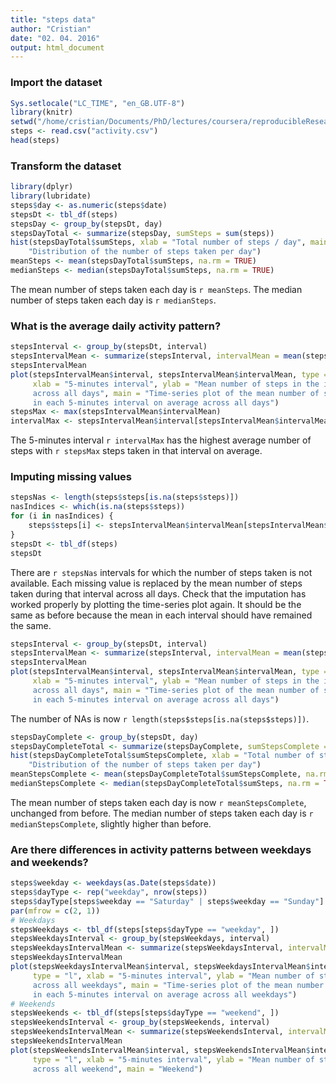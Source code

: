 ```yaml
---
title: "steps data"
author: "Cristian"
date: "02. 04. 2016"
output: html_document
---
```


### Import the dataset
```r
Sys.setlocale("LC_TIME", "en_GB.UTF-8")
library(knitr)
setwd("/home/cristian/Documents/PhD/lectures/coursera/reproducibleResearch/week1/")
steps <- read.csv("activity.csv")
head(steps)
```

### Transform the dataset
```r
library(dplyr)
library(lubridate)
steps$day <- as.numeric(steps$date)
stepsDt <- tbl_df(steps)
stepsDay <- group_by(stepsDt, day)
stepsDayTotal <- summarize(stepsDay, sumSteps = sum(steps))
hist(stepsDayTotal$sumSteps, xlab = "Total number of steps / day", main = 
    "Distribution of the number of steps taken per day")
meanSteps <- mean(stepsDayTotal$sumSteps, na.rm = TRUE)
medianSteps <- median(stepsDayTotal$sumSteps, na.rm = TRUE)
```
The mean number of steps taken each day is `r meanSteps`.
The median number of steps taken each day is `r medianSteps`.

### What is the average daily activity pattern?
```r
stepsInterval <- group_by(stepsDt, interval)
stepsIntervalMean <- summarize(stepsInterval, intervalMean = mean(steps, na.rm = TRUE))
stepsIntervalMean
plot(stepsIntervalMean$interval, stepsIntervalMean$intervalMean, type = "l", 
     xlab = "5-minutes interval", ylab = "Mean number of steps in the interval
     across all days", main = "Time-series plot of the mean number of steps taken
     in each 5-minutes interval on average across all days")
stepsMax <- max(stepsIntervalMean$intervalMean)
intervalMax <- stepsIntervalMean$interval[stepsIntervalMean$intervalMean == stepsMax]
```
The 5-minutes interval `r intervalMax` has the highest average number of steps with `r stepsMax` steps taken in that interval on average.

### Imputing missing values
```r
stepsNas <- length(steps$steps[is.na(steps$steps)])
nasIndices <- which(is.na(steps$steps))
for (i in nasIndices) {
    steps$steps[i] <- stepsIntervalMean$intervalMean[stepsIntervalMean$interval == steps$interval[i]]
}
stepsDt <- tbl_df(steps)
stepsDt
```
There are `r stepsNas` intervals for which the number of steps taken is not available. Each missing value is replaced by the mean number of steps taken during that interval across all days.
Check that the imputation has worked properly by plotting the time-series plot again. It should be the same as before because the mean in each interval should have remained the same.
```r
stepsInterval <- group_by(stepsDt, interval)
stepsIntervalMean <- summarize(stepsInterval, intervalMean = mean(steps, na.rm = TRUE))
stepsIntervalMean
plot(stepsIntervalMean$interval, stepsIntervalMean$intervalMean, type = "l", 
     xlab = "5-minutes interval", ylab = "Mean number of steps in the interval
     across all days", main = "Time-series plot of the mean number of steps taken
     in each 5-minutes interval on average across all days")
```
The number of NAs is now `r length(steps$steps[is.na(steps$steps)])`.

```r
stepsDayComplete <- group_by(stepsDt, day)
stepsDayCompleteTotal <- summarize(stepsDayComplete, sumStepsComplete = sum(steps))
hist(stepsDayCompleteTotal$sumStepsComplete, xlab = "Total number of steps / day", main = 
    "Distribution of the number of steps taken per day")
meanStepsComplete <- mean(stepsDayCompleteTotal$sumStepsComplete, na.rm = TRUE)
medianStepsComplete <- median(stepsDayCompleteTotal$sumSteps, na.rm = TRUE)
```
The mean number of steps taken each day is now `r meanStepsComplete`, unchanged from before.
The median number of steps taken each day is `r medianStepsComplete`, slightly higher than before.

### Are there differences in activity patterns between weekdays and weekends?
```r
steps$weekday <- weekdays(as.Date(steps$date))
steps$dayType <- rep("weekday", nrow(steps))
steps$dayType[steps$weekday == "Saturday" | steps$weekday == "Sunday"] <- "weekend"
par(mfrow = c(2, 1))
# Weekdays
stepsWeekdays <- tbl_df(steps[steps$dayType == "weekday", ])
stepsWeekdaysInterval <- group_by(stepsWeekdays, interval)
stepsWeekdaysIntervalMean <- summarize(stepsWeekdaysInterval, intervalMean = mean(steps, na.rm = TRUE))
stepsWeekdaysIntervalMean
plot(stepsWeekdaysIntervalMean$interval, stepsWeekdaysIntervalMean$intervalMean, 
     type = "l", xlab = "5-minutes interval", ylab = "Mean number of steps in the interval
     across all weekdays", main = "Time-series plot of the mean number of steps taken
     in each 5-minutes interval on average across all weekdays")
# Weekends
stepsWeekends <- tbl_df(steps[steps$dayType == "weekend", ])
stepsWeekendsInterval <- group_by(stepsWeekends, interval)
stepsWeekendsIntervalMean <- summarize(stepsWeekendsInterval, intervalMean = mean(steps, na.rm = TRUE))
stepsWeekendsIntervalMean
plot(stepsWeekendsIntervalMean$interval, stepsWeekendsIntervalMean$intervalMean, 
     type = "l", xlab = "5-minutes interval", ylab = "Mean number of steps in the    interval
     across all weekend", main = "Weekend")
```